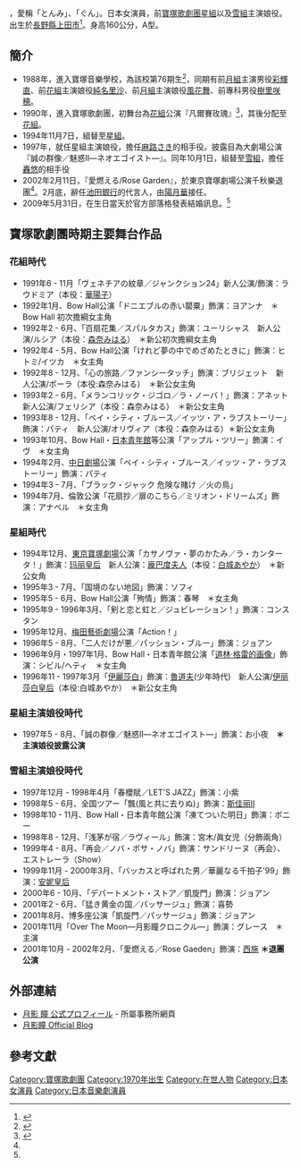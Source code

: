 {{藝人
| 姓名 = 月影瞳(つきかげ ひとみ）
| 類型 = 女演員
| 本名 = 田中 智美(たなか ともみ，婚前)<ref name="sponichi" />
| 出生日期 = {{birth_date_and _age|1970|5|30}}
| 出生地點 = {{JPN}}
| 職業 = 舞台[[演員|演員]]
| 代表作 = [[伊麗莎白_(音樂劇)|伊麗莎白]]<br />
亂世佳人(飄)<br />
凱旋門<br />
[[夢幻騎士|夢幻騎士]](ラ・マンチャの男)<br />
[[黑部的太陽_(電視劇)|黑部的太陽]]
| yearsactive = 1990-
}}
{{japanese|kanaつきかげ ひとみ|japanese=月影瞳|romaji=Tsukikage Hitomi}}
'''{{lang|ja|月影瞳}}'''，愛稱「とんみ」、「ぐん」。日本女演員，前[[寶塚歌劇團|寶塚歌劇團]][[星組|星組]]以及[[雪組|雪組]]主演娘役。
出生於[[長野縣|長野縣]][[上田市|上田市]]<ref>{{Cite web|url=http://www.sankei.com/region/news/170325/rgn1703250067-n1.html|title=「上田映劇」来月から６年ぶり定期上映　“映画の街”輝き取り戻せ|accessdate=2017-04-18|author=|date=2017-03-25|publisher=産経ニュース|archive-date=2017-03-25|archive-url=https://web.archive.org/web/20170325051943/http://www.sankei.com/region/news/170325/rgn1703250067-n1.html|dead-url=no}}</ref>。身高160公分，A型。

== 簡介 ==
* 1988年，進入寶塚音樂學校，為該校第76期生<ref name=":0">{{Cite web|url=http://www.nikkansports.com/entertainment/news/p-et-tp0-20090531-500999.html|title=元宝塚月影瞳６歳年下サラリーマンと結婚|accessdate=2017年4月18日|author=|date=2009年5月31日|publisher=日刊スポーツ|archive-date=2016年8月18日|archive-url=https://web.archive.org/web/20160818165627/http://www.nikkansports.com/entertainment/news/p-et-tp0-20090531-500999.html|dead-url=no}}</ref>，同期有前[[月組_(寶塚歌劇團)|月組]]主演男役[[彩輝直|彩輝直]]、前[[花組|花組]]主演娘役[[純名里沙|純名里沙]]、前[[月組|月組]]主演娘役[[風花舞|風花舞]]、前專科男役[[樹里咲穂|樹里咲穂]]。
* 1990年，進入寶塚歌劇團，初舞台為[[花組|花組]]公演『凡爾賽玫瑰』<ref name="sponichi">{{Cite news|date=2001-07-29 |newspaper=スポニチアネックス |title=雪組・月影瞳退団発表、蘭寿とむ初主演〜花組新人公演 |url=http://www.sponichi.co.jp/osaka/ente/takarazuka/backnumber/010729/takarazuka.html |accessdate=2016-07-21 |archiveurl=https://web.archive.org/web/20160807092938/http://www.sponichi.co.jp/osaka/ente/takarazuka/backnumber/010729/takarazuka.html |archivedate=2016-08-07 |deadurl=yes }}</ref>，其後分配至[[花組|花組]]。
* 1994年11月7日，組替至[[星組|星組]]。
* 1997年，就任星組主演娘役，擔任[[麻路さき|麻路さき]]的相手役。披露目為大劇場公演『誠の群像／魅惑II―ネオエゴイスト―』。同年10月1日，組替至[[雪組|雪組]]，擔任[[轟悠|轟悠]]的相手役
* 2002年2月11日，『愛燃える/Rose Garden』，於東京寶塚劇場公演千秋樂退團<ref name=":0" />。2月底，辭任[[池田銀行|池田銀行]]的代言人，由[[陽月華|陽月華]]接任。
* 2009年5月31日，在生日當天於官方部落格發表結婚訊息。<ref name=":0" />

== 寶塚歌劇團時期主要舞台作品 ==
=== 花組時代 ===
*1991年6 - 11月「ヴェネチアの紋章／ジャンクション24」新人公演/飾演：ラウドミア（本役：[[華陽子|華陽子]]）
*1992年1月、Bow Hall公演「ドニエブルの赤い罌粟」飾演：ヨアンナ　＊Bow Hall 初次擔綱女主角
*1992年2 - 6月、「百扇花集／スパルタカス」飾演：ユーリシャス　新人公演/ルシア（本役：[[森奈みはる|森奈みはる]]）　＊新公初次擔綱女主角
*1992年4 - 5月、Bow Hall公演「けれど夢の中でめざめたときに」飾演：ヒトミ/イツカ　＊女主角
*1992年8 - 12月、「心の旅路／ファンシータッチ」飾演：ブリジェット　新人公演/ポーラ（本役:森奈みはる）　＊新公女主角
*1993年2 - 6月、「メランコリック・ジゴロ／ラ・ノーバ！」飾演：アネット　新人公演/フェリシア（本役：森奈みはる）　＊新公女主角
*1993年8 - 12月、「ベイ・シティ・ブルース／イッツ・ア・ラブストーリー」飾演：パティ　新人公演/オリヴィア（本役：森奈みはる）＊新公女主角
*1993年10月、Bow Hall・[[日本青年館|日本青年館]]等公演「アップル・ツリー」飾演：イヴ　＊女主角
*1994年2月、[[中日剧场|中日劇場]]公演「ベイ・シティ・ブルース／イッツ・ア・ラブストーリー」飾演：パティ
*1994年3 - 7月、「ブラック・ジャック 危険な賭け ／火の鳥」
*1994年7月、倫敦公演「花扇抄／扉のこちら／ミリオン・ドリームズ」飾演：アナベル　＊女主角

=== 星組時代 ===
*1994年12月、[[東京寶塚劇場|東京寶塚劇場]]公演「カサノヴァ・夢のかたみ／ラ・カンタータ！」飾演：[[玛丽·安托瓦内特|玛丽皇后]]　新人公演：[[龐巴度夫人|龐巴度夫人]]（本役：[[白城あやか|白城あやか]]）　＊新公女角
*1995年3 - 7月、「国境のない地図」飾演：ソフィ
*1995年5 - 6月、Bow Hall公演「殉情」飾演：春琴　＊女主角
*1995年9 - 1996年3月、「剣と恋と虹と／ジュビレーション！」飾演：コンスタン
*1995年12月、[[梅田藝術劇場|梅田藝術劇場]]公演「Action！」
*1996年5 - 8月、「二人だけが悪／パッション・ブルー」飾演：ジョアン
*1996年9月・1997年1月、Bow Hall・日本青年館公演「[[道林·格雷的画像|道林·格雷的画像]]」飾演：シビル/ヘティ　＊女主角
*1996年11 - 1997年3月「[[伊麗莎白_(音樂劇)|伊麗莎白]]」飾演：[[魯道夫_(奧匈帝國皇太子)|魯道夫]](少年時代)　新人公演/[[伊丽莎白皇后|伊丽莎白皇后]]（本役:白城あやか）　＊新公女主角

=== 星組主演娘役時代 ===
*1997年5 - 8月、「誠の群像／魅惑II―ネオエゴイスト―」飾演：お小夜　'''＊主演娘役披露公演'''

=== 雪組主演娘役時代 ===
*1997年12月 - 1998年4月「春櫻賦／LET'S JAZZ」飾演：小紫
*1998年5 - 6月、全国ツアー「飄(風と共に去りぬ)」飾演：[[斯佳丽·奥哈拉|斯佳丽]]II
*1998年10 - 11月、Bow Hall・日本青年館公演「凍てついた明日」飾演：ボニー
*1998年8 - 12月、「浅茅が宿／ラヴィール」飾演：宮木/眞女児（分飾兩角）
*1999年4 - 8月、「再会／ノバ・ボサ・ノバ」飾演：サンドリーヌ（再会）、エストレーラ（Show）
*1999年11月 - 2000年3月、「バッカスと呼ばれた男／華麗なる千拍子'99」飾演：[[奥地利的安妮|安妮皇后]]
*2000年6 - 10月、「デパートメント・ストア／凱旋門」飾演：ジョアン
*2001年2 - 6月、「猛き黄金の国／パッサージュ」飾演：喜勢
*2001年8月、博多座公演「凱旋門／パッサージュ」飾演：ジョアン
*2001年11月「Over The Moon―月影瞳クロニクル―」飾演：グレース　＊主演
*2001年10月 - 2002年2月、「愛燃える／Rose Gaeden」飾演：[[西施|西施]] '''＊退團公演'''

== 外部連結 ==
* [https://web.archive.org/web/20161228195011/http://www.owlm.co.jp/actor/tsukikage.html 月影 瞳 公式プロフィール] - 所屬事務所網頁
* [http://ameblo.jp/hitomi-tsukikage/ 月影瞳 Official Blog] {{Wayback|url=http://ameblo.jp/hitomi-tsukikage/ |date=20210302115543 }}

== 參考文獻 ==
{{Reflist}}

{{寶塚歌劇團星組主演娘役|1997.4.1 - 1997.9.30}}
{{寶塚歌劇團雪組主演娘役|1998.1.1 - 2002.2.11}}
[[Category:寶塚歌劇團|Category:寶塚歌劇團]]
[[Category:1970年出生|Category:1970年出生]]
[[Category:在世人物|Category:在世人物]]
[[Category:日本女演員|Category:日本女演員]]
[[Category:日本音樂劇演員|Category:日本音樂劇演員]]